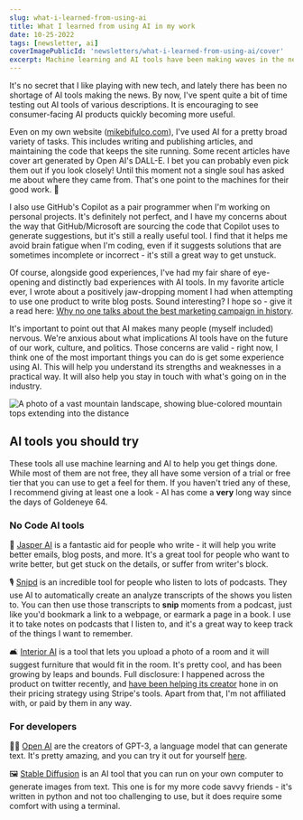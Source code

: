 ```yaml
---
slug: what-i-learned-from-using-ai
title: What I learned from using AI in my work
date: 10-25-2022
tags: [newsletter, ai]
coverImagePublicId: 'newsletters/what-i-learned-from-using-ai/cover'
excerpt: Machine learning and AI tools have been making waves in the news lately. Let's take a look at some that you might want to consider using
---
```


It's no secret that I like playing with new tech, and lately there has been no shortage of AI tools making the news. By now, I've spent quite a bit of time testing out AI tools of various descriptions. It is encouraging to see consumer-facing AI products quickly becoming more useful.

Even on my own website ([mikebifulco.com](https://mikebifulco.com)), I've used AI for a pretty broad variety of tasks. This includes writing and publishing articles, and maintaining the code that keeps the site running. Some recent articles have cover art generated by Open AI's DALL-E. I bet you can probably even pick them out if you look closely! Until this moment not a single soul has asked me about where they came from. That's one point to the machines for their good work. 🤖

I also use GitHub's Copilot as a pair programmer when I'm working on personal projects. It's definitely not perfect, and I have my concerns about the way that GitHub/Microsoft are sourcing the code that Copilot uses to generate suggestions, but it's still a really useful tool. I find that it helps me avoid brain fatigue when I'm coding, even if it suggests solutions that are sometimes incomplete or incorrect - it's still a great way to get unstuck.

Of course, alongside good experiences, I've had my fair share of eye-opening and distinctly bad experiences with AI tools. In my favorite article ever, I wrote about a positively jaw-dropping moment I had when attempting to use one product to write blog posts. Sound interesting? I hope so - give it a read here: [Why no one talks about the best marketing campaign in history](https://mikebifulco.com/posts/product-marketing-defy-expectations).

It's important to point out that AI makes many people (myself included) nervous. We're anxious about what implications AI tools have on the future of our work, culture, and politics. Those concerns are valid - right now, I think one of the most important things you can do is get some experience using AI. This will help you understand its strengths and weaknesses in a practical way. It will also help you stay in touch with what's going on in the industry.

<Image
  publicId="newsletters/what-i-learned-from-using-ai/autumn"
  alt="A photo of a vast mountain landscape, showing blue-colored mountain tops extending into the distance"
  caption="A landscape from my recent trip to North Carolina's Blue Ridge Mountains."
/>

## AI tools you should try

These tools all use machine learning and AI to help you get things done. While most of them are not free, they all have some version of a trial or free tier that you can use to get a feel for them. If you haven't tried any of these, I recommend giving at least one a look - AI has come a **very** long way since the days of Goldeneye 64.

### No Code AI tools

📝 [Jasper AI](https://jasper.ai/) is a fantastic aid for people who write - it will help you write better emails, blog posts, and more. It's a great tool for people who want to write better, but get stuck on the details, or suffer from writer's block.

🎙 [Snipd](https://www.snipd.com/) is an incredible tool for people who listen to lots of podcasts. They use AI to automatically create an analyze transcripts of the shows you listen to. You can then use those transcripts to **snip** moments from a podcast, just like you'd bookmark a link to a webpage, or earmark a page in a book. I use it to take notes on podcasts that I listen to, and it's a great way to keep track of the things I want to remember.

🛋 [Interior AI](https://interiorai.com/) is a tool that lets you upload a photo of a room and it will suggest furniture that would fit in the room. It's pretty cool, and has been growing by leaps and bounds. Full disclosure: I happened across the product on twitter recently, and [have been helping its creator](https://twitter.com/irreverentmike/status/1579959127932968960) hone in on their pricing strategy using Stripe's tools. Apart from that, I'm not affiliated with, or paid by them in any way.

### For developers

✍🏼 [Open AI](https://openai.com/) are the creators of GPT-3, a language model that can generate text. It's pretty amazing, and you can try it out for yourself [here](https://beta.openai.com/).

🖼 [Stable Diffusion](https://github.com/CompVis/stable-diffusion) is an AI tool that you can run on your own computer to generate images from text. This one is for my more code savvy friends - it's written in python and not too challenging to use, but it does require some comfort with using a terminal.
